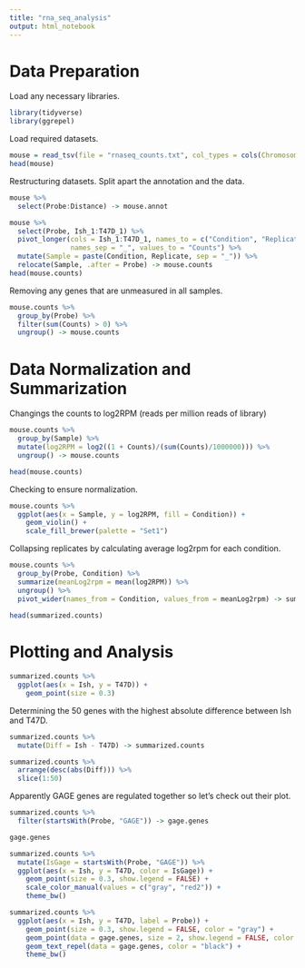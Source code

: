 ```yaml
---
title: "rna_seq_analysis"
output: html_notebook
---
```


Data Preparation
================
Load any necessary libraries.
```r
library(tidyverse)
library(ggrepel)
```

Load required datasets.
```r
mouse = read_tsv(file = "rnaseq_counts.txt", col_types = cols(Chromosome = col_character()))
head(mouse)
```
Restructuring datasets. Split apart the annotation and the data.
```r
mouse %>% 
  select(Probe:Distance) -> mouse.annot
```


```r
mouse %>% 
  select(Probe, Ish_1:T47D_1) %>% 
  pivot_longer(cols = Ish_1:T47D_1, names_to = c("Condition", "Replicate"), 
               names_sep = "_", values_to = "Counts") %>% 
  mutate(Sample = paste(Condition, Replicate, sep = "_")) %>% 
  relocate(Sample, .after = Probe) -> mouse.counts
head(mouse.counts)
```
Removing any genes that are unmeasured in all samples.
```r
mouse.counts %>% 
  group_by(Probe) %>% 
  filter(sum(Counts) > 0) %>% 
  ungroup() -> mouse.counts
```


Data Normalization and Summarization
====================================
Changings the counts to log2RPM (reads per million reads of library)
```r
mouse.counts %>% 
  group_by(Sample) %>% 
  mutate(log2RPM = log2((1 + Counts)/(sum(Counts)/1000000))) %>% 
  ungroup() -> mouse.counts

head(mouse.counts)
```

Checking to ensure normalization.
```r
mouse.counts %>% 
  ggplot(aes(x = Sample, y = log2RPM, fill = Condition)) + 
    geom_violin() + 
    scale_fill_brewer(palette = "Set1")
```

Collapsing replicates by calculating average log2rpm for each condition. 
```r
mouse.counts %>% 
  group_by(Probe, Condition) %>% 
  summarize(meanLog2rpm = mean(log2RPM)) %>% 
  ungroup() %>% 
  pivot_wider(names_from = Condition, values_from = meanLog2rpm) -> summarized.counts
  
head(summarized.counts)
```

Plotting and Analysis
=====================

```r
summarized.counts %>% 
  ggplot(aes(x = Ish, y = T47D)) + 
    geom_point(size = 0.3)
```

Determining the 50 genes with the highest absolute difference between Ish and T47D.
```r
summarized.counts %>% 
  mutate(Diff = Ish - T47D) -> summarized.counts

summarized.counts %>% 
  arrange(desc(abs(Diff))) %>% 
  slice(1:50)
```

Apparently GAGE genes are regulated together so let's check out their plot.
```r
summarized.counts %>% 
  filter(startsWith(Probe, "GAGE")) -> gage.genes

gage.genes
```

```r
summarized.counts %>% 
  mutate(IsGage = startsWith(Probe, "GAGE")) %>% 
  ggplot(aes(x = Ish, y = T47D, color = IsGage)) + 
    geom_point(size = 0.3, show.legend = FALSE) + 
    scale_color_manual(values = c("gray", "red2")) + 
    theme_bw()
```

```r
summarized.counts %>% 
  ggplot(aes(x = Ish, y = T47D, label = Probe)) + 
    geom_point(size = 0.3, show.legend = FALSE, color = "gray") + 
    geom_point(data = gage.genes, size = 2, show.legend = FALSE, color = "red2") + 
    geom_text_repel(data = gage.genes, color = "black") + 
    theme_bw()
```

